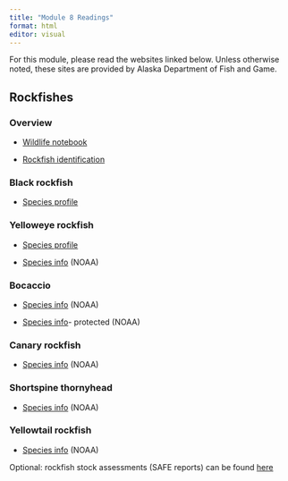 ```yaml
---
title: "Module 8 Readings"
format: html
editor: visual
---
```


For this module, please read the websites linked below. Unless otherwise noted, these sites are provided by Alaska Department of Fish and Game.

## Rockfishes

### Overview

-   [Wildlife notebook](https://www.adfg.alaska.gov/static/education/wns/rockfish.pdf)

-   [Rockfish identification](https://www.adfg.alaska.gov/index.cfm?adfg=fishingRockfish.identify)

### Black rockfish

-   [Species profile](https://www.adfg.alaska.gov/index.cfm?adfg=blackrockfish.main)

### Yelloweye rockfish

-   [Species profile](https://www.adfg.alaska.gov/index.cfm?adfg=yelloweyerockfish.main)

-   [Species info](https://www.fisheries.noaa.gov/species/yelloweye-rockfish) (NOAA)

### Bocaccio

-   [Species info](https://www.fisheries.noaa.gov/species/bocaccio) (NOAA)

-   [Species info ](https://www.fisheries.noaa.gov/species/bocaccio-protected/overview)- protected (NOAA)

### Canary rockfish

-   [Species info](https://www.fisheries.noaa.gov/species/canary-rockfish) (NOAA)

### Shortspine thornyhead

-   [Species info](https://www.fisheries.noaa.gov/species/shortspine-thornyhead) (NOAA)

### Yellowtail rockfish

-   [Species info](https://www.fisheries.noaa.gov/species/yellowtail-rockfish) (NOAA)

Optional: rockfish stock assessments (SAFE reports) can be found [here](https://www.npfmc.org/library/safe-reports/)
